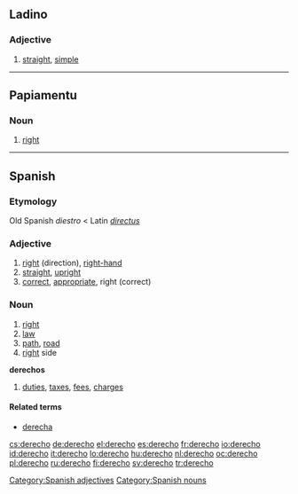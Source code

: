==Ladino==

===Adjective===
{{lad-adj|l|g=m|f=derecha}}

# [[straight]], [[simple]]

----

==Papiamentu==

===Noun===
{{infl|pap|noun}}

# [[right]]

----

==Spanish==

===Etymology===
Old Spanish ''diestro'' < Latin ''[[directus]]''

===Adjective===
{{es-adj|f=derecha}}

#[[right]] (direction), [[right-hand]]
#[[straight]], [[upright]]
#[[correct]], [[appropriate]], right (correct)

===Noun===
{{es-noun-m}}

# [[right]] {{italbrac|direction|entitlement}}
# [[law]]
# [[path]], [[road]]
# [[right]] side
'''derechos''' {{m}} {{plural}}
# [[duties]], [[tax]]es, [[fee]]s, [[charge]]s

====Related terms====
*[[derecha]] {{f}}

[[Category:Spanish adjectives]]
[[Category:Spanish nouns]]

[[cs:derecho]]
[[de:derecho]]
[[el:derecho]]
[[es:derecho]]
[[fr:derecho]]
[[io:derecho]]
[[id:derecho]]
[[it:derecho]]
[[lo:derecho]]
[[hu:derecho]]
[[nl:derecho]]
[[oc:derecho]]
[[pl:derecho]]
[[ru:derecho]]
[[fi:derecho]]
[[sv:derecho]]
[[tr:derecho]]